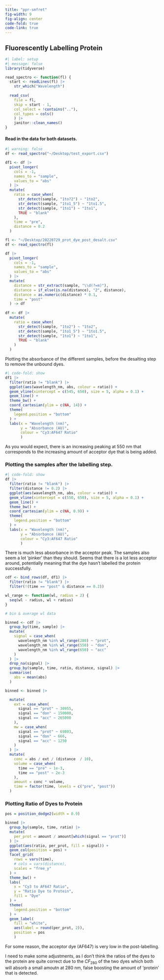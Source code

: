 ```yaml
---
title: "ppr-smfret"
fig-width: 9
fig-align: center
code-fold: true
code-link: true
---
```


## Fluorescently Labelling Protein

```r
#| label: setup
#| message: false
library(tidyverse)

read_spectro <- function(fl) {
  start <- readLines(fl) |> 
    str_which("Wavelength")
  
  read_csv(
    file = fl, 
    skip = start - 1, 
    col_select = !contains(".."), 
    col_types = cols()
    ) |> 
    janitor::clean_names()
}

```

#### Read in the data for both datasets.
```r
#| warning: false
df <- read_spectro("~/Desktop/test_export.csv")

df1 <- df |> 
  pivot_longer(
    cols = -1,
    names_to = "sample", 
    values_to = "abs"
  ) |> 
  mutate(
    ratio = case_when(
      str_detect(sample, "1to?2") ~ "1to2", 
      str_detect(sample, "1to1_5") ~ "1to1.5", 
      str_detect(sample, "1to1") ~ "1to1", 
      TRUE ~ "blank"
    ), 
    time = "pre", 
    distance = 0.2
  )

fl <- "~/Desktop/20220729_prot_dye_post_desalt.csv"
df <- read_spectro(fl)

df |> 
  pivot_longer(
    cols = -1, 
    names_to = "sample", 
    values_to = "abs"
  ) |> 
  mutate(
    distance = str_extract(sample, "\\d(?=m)"), 
    distance = if_else(is.na(distance), "2", distance), 
    distance = as.numeric(distance) * 0.1, 
    time = "post"
  ) -> df
  
df <- df |> 
  mutate(
    ratio = case_when(
      str_detect(sample, "1to2") ~ "1to2", 
      str_detect(sample, "1to1_5") ~ "1to1.5", 
      str_detect(sample, "1to1") ~ "1to1", 
      TRUE ~ "blank"
    )
  )
```

Plotting the absorbance of the different samples, before the desalting step to 
remove the unbound dyes.

```r
#| code-fold: show
df1 |> 
  filter(ratio != "blank") |> 
  ggplot(aes(wavelength_nm, abs, colour = ratio)) + 
  geom_vline(xintercept = c(545, 650), size = 5, alpha = 0.1) + 
  geom_line() + 
  theme_bw() + 
  coord_cartesian(ylim = c(NA, 14)) + 
  theme(
    legend.position = "bottom"
  ) + 
  labs(x = "Wavelength (nm)", 
       y = "Absorbance (AU)", 
       colour = "Cy3:AF647 Ratio"
       )
```

As you would expect, there is an increasing peaking at 550 nm that corresponds to the 
increasing amount of acceptor dye that is being added.

### Plotting the samples after the labelling step.

```r
#| code-fold: show
df |>
  filter(ratio != "blank") |> 
  filter(distance != 0.2) |> 
  ggplot(aes(wavelength_nm, abs, colour = ratio)) + 
  geom_vline(xintercept = c(550, 650), size = 5, alpha = 0.1) + 
  geom_line() + 
  theme_bw() + 
  coord_cartesian(ylim = c(NA, 0.9)) + 
  theme(
    legend.position = "bottom"
  ) + 
  labs(x = "Wavelength (nm)", 
       y = "Absorbance (AU)", 
       colour = "Cy3:AF647 Ratio"
       )
```

There is much less absorbance in the acceptor peak. The samples also seem a lot 'pinker' than they should. Seems that there is a lot less acceptor around, potentially meaning that the dye hasn't labelled the protein successfully.


```r
cdf <- bind_rows(df, df1) |> 
  filter(ratio != "blank") |> 
  filter(!(time == "post" & distance == 0.2))

wl_range <- function(wl, radius = 2) {
  seq(wl - radius, wl + radius)
}

# bin & average wl data

binned <- cdf |> 
  group_by(time, sample) |> 
  mutate(
    signal = case_when(
      wavelength_nm %in% wl_range(280) ~ "prot",
      wavelength_nm %in% wl_range(550) ~ "don",
      wavelength_nm %in% wl_range(650) ~ "acc"
    )
  ) |> 
  drop_na(signal) |> 
  group_by(sample, time, ratio, distance, signal) |> 
  summarise(
    abs = mean(abs)
  )

binned <- binned |> 

  mutate(
    ext = case_when(
      signal == "prot" ~ 30955, 
      signal == "don" ~ 150000, 
      signal == "acc" ~ 265000
    ), 
    mw = case_when(
      signal == "prot" ~ 69803, 
      signal == "don" ~ 666, 
      signal == "acc" ~ 1250
    )
  ) |> 
  mutate(
    conc = abs / ext / (distance  / 10), 
    volume = case_when(
      time == "pre" ~ 1e-3, 
      time == "post" ~ 2e-3
    ), 
    amount = conc * volume, 
    time = factor(time, levels = c("pre", "post"))
  )
```

### Plotting Ratio of Dyes to Protein

```r

pos = position_dodge2(width = 0.9)

binned |> 
  group_by(sample, time, ratio) |> 
  mutate(
    per_prot = amount / amount[which(signal == "prot")]
  ) |> 
  ggplot(aes(ratio, per_prot, fill = signal)) + 
  geom_col(position = pos) +
  facet_grid(
    rows = vars(time),
    # cols = vars(distance), 
    scales = "free_y"
  ) + 
  theme_bw() + 
  labs(
    x = "Cy3 to AF647 Ratio", 
    y = "Ratio Dye to Protein", 
    fill = "Dye"
  ) + 
  theme(
    legend.position = "bottom"
  ) + 
  geom_label(
    fill = "white",
    aes(label = round(per_prot, 2)), 
    position = pos
    )

```

For some reason, the acceptor dye (AF647) is very low in the post-labelling.

I need to make some adjustments, as I don't think the ratios of the dyes to the
protein are quite correct due to the $CF_{280}$ of the two dyes which both will absorb a small amoutn at 280 nm, false boosting the amount of 'protein' that is detected.
